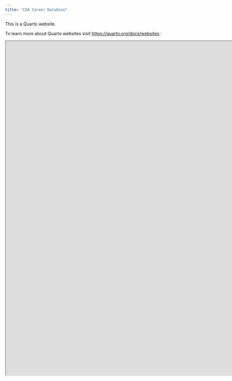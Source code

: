 ```yaml
---
title: "COA Career Database"
---
```


This is a Quarto website.

To learn more about Quarto websites visit <https://quarto.org/docs/websites>.


```{=html}
<iframe width="1920" height="1080" src="https://2mmd8q-rudolfs-lukasevics.shinyapps.io/internships_app/" title="Quarto Documentation"></iframe>
```